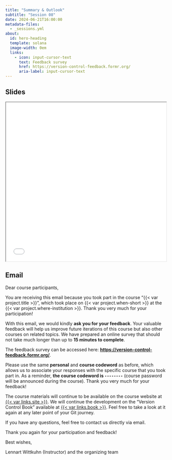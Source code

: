 ```yaml
---
title: "Summary & Outlook"
subtitle: "Session 08"
date: 2024-06-21T16:00:00
metadata-files:
  - _sessions.yml
about:
  id: hero-heading
  template: solana
  image-width: 0em
  links:
    - icon: input-cursor-text
      text: Feedback survey
      href: https://version-control-feedback.formr.org/
      aria-label: input-cursor-text
---
```


::: {#hero-heading}
:::

## Slides

```{=html}
<iframe width="100%" height=500 src="slides_session08.html"></iframe>
```

## Email

Dear course participants,

You are receiving this email because you took part in the course "{{< var project.title >}}", which took place on {{< var project.when-short >}} at the {{< var project.where-institution >}}.
Thank you very much for your participation!

With this email, we would kindly **ask you for your feedback**.
Your valuable feedback will help us improve future iterations of this course but also other courses on related topics.
We have prepared an online survey that should not take much longer than up to **15 minutes to complete**.

The feedback survey can be accessed here: **<https://version-control-feedback.formr.org/>**.

Please use the same **personal** and **course codeword** as before, which allows us to associate your responses with the specific course that you took part in.
As a reminder, **the course codeword is `--------`** (course password will be announced during the course).
Thank you very much for your feedback!

The course materials will continue to be available on the course website at [{{< var links.site >}}]({{< var links.site >}}).
We will continue the development on the "Version Control Book" available at [{{< var links.book >}}]({{< var links.book >}}).
Feel free to take a look at it again at any later point of your Git journey.

If you have any questions, feel free to contact us directly via email.

Thank you again for your participation and feedback!

Best wishes,

Lennart Wittkuhn (Instructor) and the organizing team
